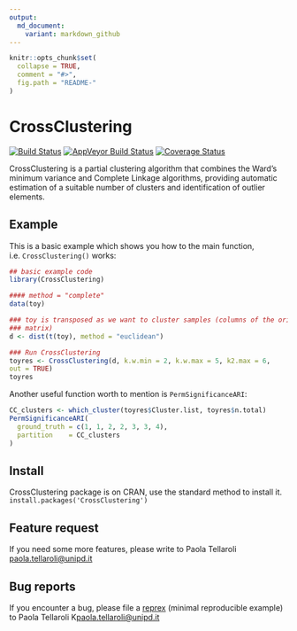 ```yaml
---
output:
  md_document:
    variant: markdown_github
---
```


<!-- README.md is generated from README.Rmd. Please edit that file -->

```r
knitr::opts_chunk$set(
  collapse = TRUE,
  comment = "#>",
  fig.path = "README-"
)
```

# CrossClustering

[![Build Status](https://travis-ci.com/CorradoLanera/CrossClustering.svg?branch=develop)](https://travis-ci.com/CorradoLanera/CrossClustering)
[![AppVeyor Build Status](https://ci.appveyor.com/api/projects/status/github/CorradoLanera/CrossClustering?branch=develop&svg=true)](https://ci.appveyor.com/project/CorradoLanera/CrossClustering)
<!-- [![CRAN_Status_Badge](http://www.r-pkg.org/badges/version/CrossClustering)](http://cran.r-project.org/package=CrossClustering) -->
[![Coverage Status](https://codecov.io/gh/CorradoLanera/CrossClustering/branch/develop/graph/badge.svg)](https://codecov.io/gh/CorradoLanera/CrossClustering?branch=develop)

CrossClustering is a partial clustering algorithm that combines the Ward's
minimum variance and Complete Linkage algorithms, providing automatic
estimation of a suitable number of clusters and identification of outlier
elements.

## Example

This is a basic example which shows you how to the main function, i.e. `CrossClustering()` works:

```r
## basic example code
library(CrossClustering)

#### method = "complete"
data(toy)

### toy is transposed as we want to cluster samples (columns of the original
### matrix)
d <- dist(t(toy), method = "euclidean")

### Run CrossClustering
toyres <- CrossClustering(d, k.w.min = 2, k.w.max = 5, k2.max = 6,
out = TRUE)
toyres
```

Another useful function worth to mention is `PermSignificanceARI`:
```r
CC_clusters <- which_cluster(toyres$Cluster.list, toyres$n.total)
PermSignificanceARI(
  ground_truth = c(1, 1, 2, 2, 3, 3, 4),
  partition    = CC_clusters
)
```


## Install
CrossClustering package is on CRAN, use the standard method to install it.
`install.packages('CrossClustering')`

## Feature request
If you need some more features, please write to Paola Tellaroli
<paola.tellaroli@unipd.it>



## Bug reports
If you encounter a bug, please file a
[reprex](https://github.com/tidyverse/reprex) (minimal reproducible example) to
Paola Tellaroli K<paola.tellaroli@unipd.it>

